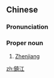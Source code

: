 ==Chinese==
{{zh-forms|s=镇江}}

===Pronunciation===
{{zh-pron
|m=Zhènjiāng
|cat=pn
}}

===Proper noun===
{{zh-proper noun}}

# [[Zhenjiang]]

{{zh-cat|Cities}}

[[zh:鎮江]]
